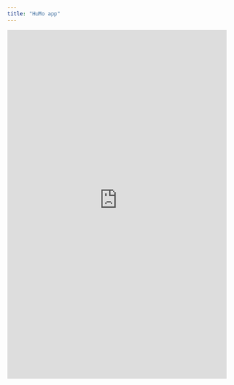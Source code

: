 ```yaml
---
title: "HuMo app"
---
```



<iframe height="800" width="100%" frameborder="no" src=" https://hollyehall.shinyapps.ioHuMo_app/"> </iframe>

